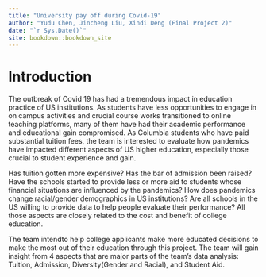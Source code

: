 ```yaml
--- 
title: "University pay off during Covid-19"
author: "Yudu Chen, Jincheng Liu, Xindi Deng (Final Project 2)"
date: "`r Sys.Date()`"
site: bookdown::bookdown_site
---
```


# Introduction

The outbreak of Covid 19 has had a tremendous impact in education practice of US institutions. As students have less opportunities to engage in on campus activities and crucial course works transitioned to online teaching platforms, many of them have had their academic performance and educational gain compromised. As Columbia students who have paid substantial tuition fees, the team is interested to evaluate how pandemics have impacted different aspects of US higher education, especially those crucial to student experience and gain. 

Has tuition gotten more expensive? Has the bar of admission been raised? Have the schools started to provide less or more aid to students whose financial situations are influenced by the pandemics? How does pandemics change racial/gender demographics in US institutions?  Are all schools in the US willing to provide data to help people evaluate their performance? All those aspects are closely related to the cost and benefit of college education. 

The team intendto help college applicants make more educated decisions to make the most out of their education through this project. The team will gain insight from 4 aspects that are major parts of the team’s data analysis: Tuition, Admission, Diversity(Gender and Racial), and Student Aid. 



